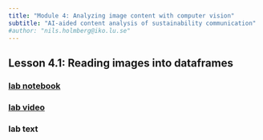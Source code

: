 ```yaml
---
title: "Module 4: Analyzing image content with computer vision"
subtitle: "AI-aided content analysis of sustainability communication"
#author: "nils.holmberg@iko.lu.se"
---
```


## Lesson 4.1: Reading images into dataframes

### [lab notebook](4-1-2-computer-lab-notebook.ipynb){target="_blank"}

### [lab video](video-url.mp4){target="_blank"}

### lab text



